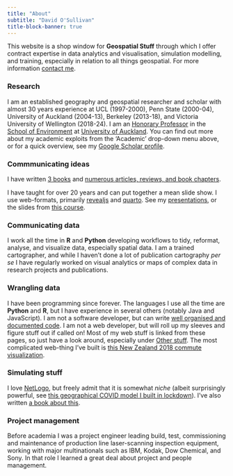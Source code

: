 ```yaml
---
title: "About"
subtitle: "David O'Sullivan"
title-block-banner: true
---
```


This website is a shop window for **Geospatial Stuff** through which I offer contract expertise in data analytics and visualisation, simulation modelling, and training, especially in relation to all things geospatial. For more information [contact me](mailto:osullivan512@gmail.com).

### Research
I am an established geography and geospatial researcher and scholar with almost 30 years experience at UCL (1997-2000), Penn State (2000-04), University of Auckland (2004-13), Berkeley (2013-18), and Victoria University of Wellington (2018-24). I am an [Honorary Professor](https://profiles.auckland.ac.nz/david-osullivan) in the [School of Environment](https://env.auckland.ac.nz) at [University of Auckland](https://auckland.ac.nz). You can find out more about my academic exploits from the 'Academic' drop-down menu above, or for a quick overview, see my [Google Scholar profile](https://scholar.google.com/citations?user=6guUlvgAAAAJ&hl=en&oi=ao). 

### Commmunicating ideas
I have written [3 books](books.html) and [numerous articles, reviews, and book chapters](publications.html).

I have taught for over 20 years and can put together a mean slide show. I use web-formats, primarily [revealjs](https://revealjs.com) and [quarto](https://quarto.org). See my [presentations](presentations.html), or the slides from [this course](https://dosull.github.io/Spatial-Data-Science/schedule).

### Communicating data
I work all the time in **R** and **Python** developing workflows to tidy, reformat, analyse, and visualize data, especially spatial data. I am a trained cartographer, and while I haven't done a lot of publication cartography _per se_ I have regularly worked on visual analytics or maps of complex data in research projects and publications.

### Wrangling data
I have been programming since forever. The languages I use all the time are **Python** and **R**, but I have experience in several others (notably Java and JavaScript). I am not a software developer, but can write [well organised and documented code](https://dosull.github.io/weaving-space/doc/weavingspace/). I am not a web developer, but will roll up my sleeves and figure stuff out if called on! Most of my web stuff is linked from these pages, so just have a look around, especially under [Other stuff](other.qmd). The most complicated web-thing I've built is [this New Zealand 2018 commute visualization](https://dosull.github.io/commute-viewer/commute-viewer-app/).

### Simulating stuff
I love [NetLogo](https://ccl.northwestern.edu/netlogo/), but freely admit that it is somewhat _niche_ (albeit surprisingly powerful, see [this geographical COVID model I built in lockdown](https://github.com/DOSull/spatial-epi)). I've also written [a book about this](books.html#spatial-simulation-exploring-pattern-and-process).

### Project management
Before academia I was a project engineer leading build, test, commissioning and maintenance of production line laser-scanning inspection equipment, working with major multinationals such as IBM, Kodak, Dow Chemical, and Sony. In that role I learned a great deal about project and people management.

